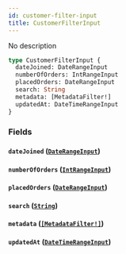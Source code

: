 ```yaml
---
id: customer-filter-input
title: CustomerFilterInput
---
```


No description

```graphql
type CustomerFilterInput {
  dateJoined: DateRangeInput
  numberOfOrders: IntRangeInput
  placedOrders: DateRangeInput
  search: String
  metadata: [MetadataFilter!]
  updatedAt: DateTimeRangeInput
}
```

### Fields

#### `dateJoined` ([`DateRangeInput`](../../../developer/api-reference/inputs/date-range-input))

#### `numberOfOrders` ([`IntRangeInput`](../../../developer/api-reference/inputs/int-range-input))

#### `placedOrders` ([`DateRangeInput`](../../../developer/api-reference/inputs/date-range-input))

#### `search` ([`String`](../../../developer/api-reference/scalars/string))

#### `metadata` ([`[MetadataFilter!]`](../../../developer/api-reference/inputs/metadata-filter))

#### `updatedAt` ([`DateTimeRangeInput`](../../../developer/api-reference/inputs/date-time-range-input))

